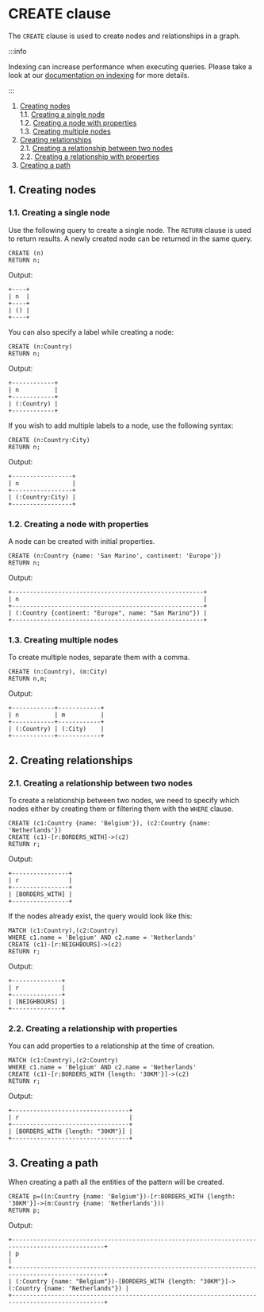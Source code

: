
# CREATE clause

The `CREATE` clause is used to create nodes and relationships in a graph.

:::info

Indexing can increase performance when executing queries. Please take a look at
our [documentation on indexing](/docs/memgraph/reference-guide/indexing) for
more details.

:::

1. [Creating nodes](#1-creating-nodes) <br />
    1.1. [Creating a single node](#11-creating-a-single-node)<br />
    1.2. [Creating a node with properties](#12-creating-a-node-with-properties)<br />
    1.3. [Creating multiple nodes](#13-creating-multiple-nodes)<br />
2. [Creating relationships](#2-creating-relationships)<br />
    2.1. [Creating a relationship between two nodes](#21-creating-a-relationship-between-two-nodes)<br />
    2.2. [Creating a relationship with properties](#22-creating-a-relationship-with-properties)<br />
3. [Creating a path](#3-creating-a-path)

## 1. Creating nodes

### 1.1. Creating a single node

Use the following query to create a single node.
The `RETURN` clause is used to return results. A newly created node can be returned in the same query.

```cypher
CREATE (n)
RETURN n;
```

Output:
```nocopy
+----+
| n  |
+----+
| () |
+----+
```

You can also specify a label while creating a node:

```cypher
CREATE (n:Country)
RETURN n;
```

Output:
```nocopy
+------------+
| n          |
+------------+
| (:Country) |
+------------+
```

If you wish to add multiple labels to a node, use the following syntax:

```cypher
CREATE (n:Country:City)
RETURN n;
```

Output:
```nocopy
+-----------------+
| n               |
+-----------------+
| (:Country:City) |
+-----------------+
```

### 1.2. Creating a node with properties

A node can be created with initial properties.

```cypher
CREATE (n:Country {name: 'San Marino', continent: 'Europe'})
RETURN n;
```

Output:
```nocopy
+------------------------------------------------------+
| n                                                    |
+------------------------------------------------------+
| (:Country {continent: "Europe", name: "San Marino"}) |
+------------------------------------------------------+
```

### 1.3. Creating multiple nodes

To create multiple nodes, separate them with a comma.

```cypher
CREATE (n:Country), (m:City)
RETURN n,m;
```

Output:
```nocopy
+------------+------------+
| n          | m          |
+------------+------------+
| (:Country) | (:City)    |
+------------+------------+
```

## 2. Creating relationships

### 2.1. Creating a relationship between two nodes

To create a relationship between two nodes, we need to specify which nodes 
either by creating them or filtering them with the `WHERE` clause.

```cypher
CREATE (c1:Country {name: 'Belgium'}), (c2:Country {name: 'Netherlands'})
CREATE (c1)-[r:BORDERS_WITH]->(c2)
RETURN r;
```

Output:
```nocopy
+----------------+
| r              |
+----------------+
| [BORDERS_WITH] |
+----------------+
```

If the nodes already exist, the query would look like this:

```cypher
MATCH (c1:Country),(c2:Country)
WHERE c1.name = 'Belgium' AND c2.name = 'Netherlands'
CREATE (c1)-[r:NEIGHBOURS]->(c2)
RETURN r;
```

Output:
```nocopy
+--------------+
| r            |
+--------------+
| [NEIGHBOURS] |
+--------------+
```

### 2.2. Creating a relationship with properties

You can add properties to a relationship at the time of creation.

```cypher
MATCH (c1:Country),(c2:Country)
WHERE c1.name = 'Belgium' AND c2.name = 'Netherlands'
CREATE (c1)-[r:BORDERS_WITH {length: '30KM'}]->(c2)
RETURN r;
```

Output:
```nocopy
+---------------------------------+
| r                               |
+---------------------------------+
| [BORDERS_WITH {length: "30KM"}] |
+---------------------------------+
```

## 3. Creating a path

When creating a path all the entities of the pattern will be created.

```cypher
CREATE p=((n:Country {name: 'Belgium'})-[r:BORDERS_WITH {length: '30KM'}]->(m:Country {name: 'Netherlands'}))
RETURN p;
```

Output:
```nocopy
+------------------------------------------------------------------------------------------------+
| p                                                                                              |
+------------------------------------------------------------------------------------------------+
| (:Country {name: "Belgium"})-[BORDERS_WITH {length: "30KM"}]->(:Country {name: "Netherlands"}) |
+------------------------------------------------------------------------------------------------+
```
